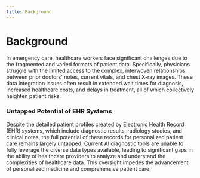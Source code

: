 ```yaml
---
title: Background
---
```


# Background

In emergency care, healthcare workers face significant challenges due to the fragmented and varied formats of patient data. Specifically, physicians struggle with the limited access to the complex, interwoven relationships between prior doctors' notes, current vitals, and chest X-ray images. These data integration issues often result in extended wait times for diagnosis, increased healthcare costs, and delays in treatment, all of which collectively heighten patient risks.

### Untapped Potential of EHR Systems

Despite the detailed patient profiles created by Electronic Health Record (EHR) systems, which include diagnostic results, radiology studies, and clinical notes, the full potential of these records for personalized patient care remains largely untapped. Current AI diagnostic tools are unable to fully leverage the diverse data types available, leading to significant gaps in the ability of healthcare providers to analyze and understand the complexities of healthcare data. This oversight impedes the advancement of personalized medicine and comprehensive patient care.
